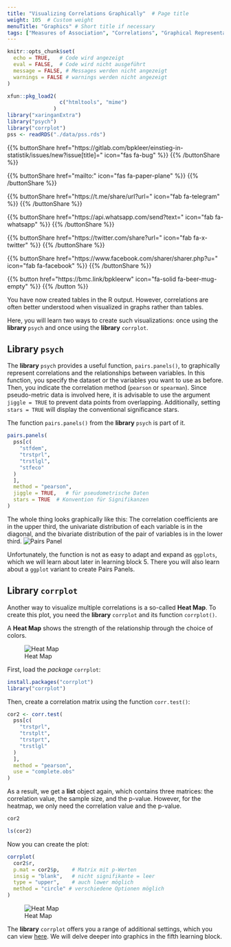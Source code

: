```yaml
---
title: "Visualizing Correlations Graphically"  # Page title
weight: 105  # Custom weight
menuTitle: "Graphics" # Short title if necessary
tags: ["Measures of Association", "Correlations", "Graphical Representation", "ggplot"]  # Tags describing the content of the page
---
```

```r
knitr::opts_chunk$set(
  echo = TRUE,   # Code wird angezeigt
  eval = FALSE,  # Code wird nicht ausgeführt
  message = FALSE, # Messages werden nicht angezeigt
  warnings = FALSE # warnings werden nicht angezeigt
)

xfun::pkg_load2(
                 c("htmltools", "mime")
               )
library("xaringanExtra")
library("psych")
library("corrplot")
pss <- readRDS("./data/pss.rds")
```

{{% buttonShare href=\"https\:\/\/gitlab.com\/bpkleer\/einstieg-in-statistik\/issues\/new?issue[title]=\" icon=\"fas fa-bug\" %}} {{% /buttonShare %}} 

{{% buttonShare href=\"mailto\:\" icon=\"fas fa-paper-plane\" %}} {{% /buttonShare %}}

{{% buttonShare href=\"https\:\/\/t.me\/share\/url?url=\" icon=\"fab fa-telegram\" %}} {{% /buttonShare %}}

{{% buttonShare href=\"https\:\/\/api.whatsapp.com\/send?text=\" icon=\"fab fa-whatsapp\" %}} {{% /buttonShare %}}

{{% buttonShare href=\"https\:\/\/twitter.com\/share?url=\" icon=\"fab fa-x-twitter\" %}} {{% /buttonShare %}}

{{% buttonShare href=\"https\:\/\/www.facebook.com\/sharer\/sharer.php?u=\" icon=\"fab fa-facebook\" %}} {{% /buttonShare %}}

{{% button href=\"https\:\/\/bmc.link\/bpkleerw\" icon=\"fa-solid fa-beer-mug-empty\" %}} {{% /button %}}

You have now created tables in the R output. However, correlations are often better understood when visualized in graphs rather than tables.

Here, you will learn two ways to create such visualizations: once using the **library** `psych` and once using the **library** `corrplot`.

## Library `psych`
The **library** `psych` provides a useful function, `pairs.panels()`, to graphically represent correlations and the relationships between variables. In this function, you specify the dataset or the variables you want to use as before. Then, you indicate the correlation method (`pearson` or `spearman`). Since pseudo-metric data is involved here, it is advisable to use the argument `jiggle = TRUE` to prevent data points from overlapping. Additionally, setting `stars = TRUE` will display the conventional significance stars. 

The function `pairs.panels()` from the **library** `psych` is part of it.
```r
pairs.panels(
  pss[c(
    "stfdem",
    "trstprl",
    "trstlgl",
    "stfeco"
  )
  ],
  method = "pearson",   
  jiggle = TRUE,   # für pseudometrische Daten
  stars = TRUE  # Konvention für Signifikanzen
)               
```
The whole thing looks graphically like this: The correlation coefficients are in the upper third, the univariate distribution of each variable is in the diagonal, and the bivariate distribution of the pair of variables is in the lower third.
![Pairs Panel](../img/pairspanels.en.png)

Unfortunately, the function is not as easy to adapt and expand as `ggplots`, which we will learn about later in learning block 5. There you will also learn about a `ggplot` variant to create Pairs Panels.

## Library `corrplot`
Another way to visualize multiple correlations is a so-called **Heat Map**. To create this plot, you need the **library** `corrplot` and its function `corrplot()`.

A **Heat Map** shows the strength of the relationship through the choice of colors.

![Heat Map](../img/corrplot.en.png)

First, load the *package* `corrplot`:
```r
install.packages("corrplot")
library("corrplot")
```

Then, create a correlation matrix using the function `corr.test()`:
```r
cor2 <- corr.test(
  pss[c(
    "trstprl",
    "trstplt",
    "trstprt",
    "trstlgl"
  )
  ],
  method = "pearson",
  use = "complete.obs"
) 
```

As a result, we get a **list** object again, which contains three matrices: the correlation value, the sample size, and the p-value. However, for the heatmap, we only need the correlation value and the p-value.
```r
cor2

ls(cor2)
```

Now you can create the plot:
```r
corrplot(
  cor2$r, 
  p.mat = cor2$p,    # Matrix mit p-Werten
  insig = "blank",   # nicht signifikante = leer
  type = "upper",    # auch lower möglich
  method = "circle" # verschiedene Optionen möglich
)    
```

![Heat Map](../img/corrplot.en.png)

The **library** `corrplot` offers you a range of additional settings, which you can view [here](https://cran.r-project.org/web/packages/corrplot/vignettes/corrplot-intro.html). We will delve deeper into graphics in the fifth learning block.

